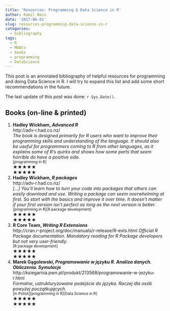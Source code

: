 ```yaml
---
title: 'Resources: Programming & Data Science in R'
author: Kamil Wais
date: '2017-06-01'
slug: resources-programming-data-science-in-r
categories:
  - bibliography
tags:
  - R
  - MOOCs
  - books
  - programming
  - DataScience
---
```


This post is an annotated bibliography of helpful resources for programming and doing Data Science in R. I will try to expand this list and add some short recommendations in the future.   

The last update of this post was done: `r Sys.Date()`.

## Books (on-line & printed)

1. __Hadley Wickham, *Advanced R*__    
http://adv-r.had.co.nz/  
_The book is designed primarily for R users who want to improve their programming skills and understanding of the language. It should also be useful for programmers coming to R from other languages, as it explains some of R’s quirks and shows how some parts that seem horrible do have a positive side._  
<small>[programming in R]</small>
<div class="star-ratings-css"><div class="star-ratings-css-top" style="width: 100%"><span>★</span><span>★</span><span>★</span><span>★</span><span>★</span></div><div class="star-ratings-css-bottom"><span>★</span><span>★</span><span>★</span><span>★</span><span>★</span></div></div>

1. __Hadley Wickham, *R packages*__    
http://adv-r.had.co.nz/  
_[...] You’ll learn how to turn your code into packages that others can easily download and use. Writing a package can seem overwhelming at first. So start with the basics and improve it over time. It doesn’t matter if your first version isn’t perfect as long as the next version is better._  
<small>[programming in R][R package development]</small>
<div class="star-ratings-css"><div class="star-ratings-css-top" style="width: 100%"><span>★</span><span>★</span><span>★</span><span>★</span><span>★</span></div><div class="star-ratings-css-bottom"><span>★</span><span>★</span><span>★</span><span>★</span><span>★</span></div></div>

1. __R Core Team, *Writing R Extensions*__    
http://cran.r-project.org/doc/manuals/r-release/R-exts.html 
_Official R Package documentation. Mandatory reading for R Package developers but not very user-friendly._   
<small>[R package development]</small>
<div class="star-ratings-css"><div class="star-ratings-css-top" style="width: 65%"><span>★</span><span>★</span><span>★</span><span>★</span><span>★</span></div><div class="star-ratings-css-bottom"><span>★</span><span>★</span><span>★</span><span>★</span><span>★</span></div></div>

1. __Marek Gągolewski, *Programowanie w języku R. Analiza danych. Obliczenia. Symulacje*__    
http://ksiegarnia.pwn.pl/produkt/213568/programowanie-w-jezyku-r.html   
_Formalne, ustrukturyzowane podejście do języka. Raczej dla osób powyżej początkujących._   
<small>[in Polish][programming in R][Data Science in R]</small>
<div class="star-ratings-css"><div class="star-ratings-css-top" style="width: 80%"><span>★</span><span>★</span><span>★</span><span>★</span><span>★</span></div><div class="star-ratings-css-bottom"><span>★</span><span>★</span><span>★</span><span>★</span><span>★</span></div></div>



